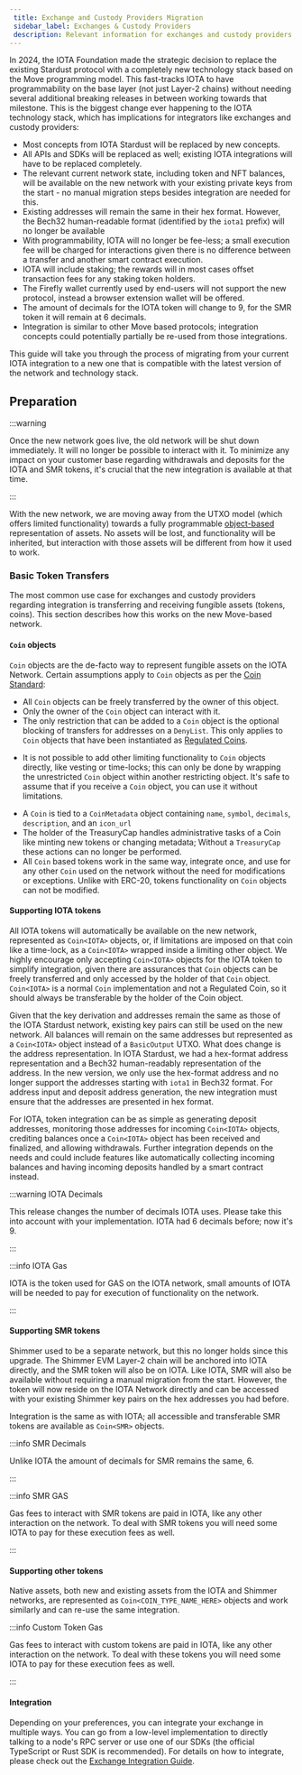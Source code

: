 ```yaml
---
 title: Exchange and Custody Providers Migration
 sidebar_label: Exchanges & Custody Providers
 description: Relevant information for exchanges and custody providers that want to migrate to the new Move based IOTA network.
---
```


In 2024, the IOTA Foundation made the strategic decision to replace the existing Stardust protocol with a completely new technology stack based on the Move programming model. This fast-tracks IOTA to have programmability on the base layer (not just Layer-2 chains) without needing several additional breaking releases in between working towards that milestone. This is the biggest change ever happening to the IOTA technology stack, which has implications for integrators like exchanges and custody providers:

- Most concepts from IOTA Stardust will be replaced by new concepts.
- All APIs and SDKs will be replaced as well; existing IOTA integrations will have to be replaced completely.
- The relevant current network state, including token and NFT balances, will be available on the new network with your existing private keys from the start - no manual migration steps besides integration are needed for this.
- Existing addresses will remain the same in their hex format. However, the Bech32 human-readable format (identified by the `iota1` prefix) will no longer be available 
- With programmability, IOTA will no longer be fee-less; a small execution fee will be charged for interactions given there is no difference between a transfer and another smart contract execution.
- IOTA will include staking; the rewards will in most cases offset transaction fees for any staking token holders.
- The Firefly wallet currently used by end-users will not support the new protocol, instead a browser extension wallet will be offered.
- The amount of decimals for the IOTA token will change to 9, for the SMR token it will remain at 6 decimals.
- Integration is similar to other Move based protocols; integration concepts could potentially partially be re-used from those integrations.

This guide will take you through the process of migrating from your current IOTA integration to a new one that is compatible with the latest version of the network and technology stack.

## Preparation

:::warning  

Once the new network goes live, the old network will be shut down immediately. It will no longer be possible to interact with it. To minimize any impact on your customer base regarding withdrawals and deposits for the IOTA and SMR tokens, it's crucial that the new integration is available at that time.

::: 

With the new network, we are moving away from the UTXO model (which offers limited functionality) towards a fully programmable [object-based](../../concepts/object-model.mdx) representation of assets. No assets will be lost, and functionality will be inherited, but interaction with those assets will be different from how it used to work.

### Basic Token Transfers

The most common use case for exchanges and custody providers regarding integration is transferring and receiving fungible assets (tokens, coins). This section describes how this works on the new Move-based network.

#### `Coin` objects

`Coin` objects are the de-facto way to represent fungible assets on the IOTA Network. Certain assumptions apply to `Coin` objects as per the [Coin Standard](../../standards/coin.mdx):

- All `Coin` objects can be freely transferred by the owner of this object.
- Only the owner of the `Coin` object can interact with it.
- The only restriction that can be added to a `Coin` object is the optional blocking of transfers for addresses on a `DenyList`. This only applies to `Coin` objects that have been instantiated as [Regulated Coins](../../standards/coin.mdx#regulated-coins). 
* It is not possible to add other limiting functionality to `Coin` objects directly, like vesting or time-locks; this can only be done by wrapping the unrestricted `Coin` object within another restricting object. It's safe to assume that if you receive a `Coin` object, you can use it without limitations.
- A `Coin` is tied to a `CoinMetadata` object containing `name`, `symbol`, `decimals`, `description`, and an `icon_url`
- The holder of the TreasuryCap handles administrative tasks of a Coin like minting new tokens or changing metadata; Without a `TreasuryCap` these actions can no longer be performed.
- All `Coin` based tokens work in the same way, integrate once, and use for any other `Coin` used on the network without the need for modifications or exceptions. Unlike with ERC-20, tokens functionality on `Coin` objects can not be modified.

#### Supporting IOTA tokens

All IOTA tokens will automatically be available on the new network, represented as `Coin<IOTA>` objects, or, if limitations are imposed on that coin like a time-lock, as a `Coin<IOTA>` wrapped inside a limiting other object. We highly encourage only accepting `Coin<IOTA>` objects for the IOTA token to simplify integration, given there are assurances that `Coin` objects can be freely transferred and only accessed by the holder of that `Coin` object. `Coin<IOTA>` is a normal `Coin` implementation and not a Regulated Coin, so it should always be transferable by the holder of the Coin object.

Given that the key derivation and addresses remain the same as those of the IOTA Stardust network, existing key pairs can still be used on the new network. All balances will remain on the same addresses but represented as a `Coin<IOTA>` object instead of a `BasicOutput` UTXO. What does change is the address representation. In IOTA Stardust, we had a hex-format address representation and a Bech32 human-readably representation of the address. In the new version, we only use the hex-format address and no longer support the addresses starting with `iota1` in Bech32 format. For address input and deposit address generation, the new integration must ensure that the addresses are presented in hex format.

For IOTA, token integration can be as simple as generating deposit addresses, monitoring those addresses for incoming `Coin<IOTA>` objects, crediting balances once a `Coin<IOTA>` object has been received and finalized, and allowing withdrawals. Further integration depends on the needs and could include features like automatically collecting incoming balances and having incoming deposits handled by a smart contract instead.

:::warning  IOTA Decimals
  
This release changes the number of decimals IOTA uses. Please take this into account with your implementation. IOTA had 6 decimals before; now it's 9. 
  
:::

:::info IOTA Gas
  
IOTA is the token used for GAS on the IOTA network, small amounts of IOTA will be needed to pay for execution of functionality on the network.

:::

#### Supporting SMR tokens

Shimmer used to be a separate network, but this no longer holds since this upgrade. The Shimmer EVM Layer-2 chain will be anchored into IOTA directly, and the SMR token will also be on IOTA. Like IOTA, SMR will also be available without requiring a manual migration from the start. However, the token will now reside on the IOTA Network directly and can be accessed with your existing Shimmer key pairs on the hex addresses you had before. 

Integration is the same as with IOTA; all accessible and transferable SMR tokens are available as `Coin<SMR>` objects. 

:::info SMR Decimals
  
Unlike IOTA the amount of decimals for SMR remains the same, 6.

:::

:::info  SMR GAS
  
Gas fees to interact with SMR tokens are paid in IOTA, like any other interaction on the network. To deal with SMR tokens you will need some IOTA to pay for these execution fees as well.

:::

#### Supporting other tokens

Native assets, both new and existing assets from the IOTA and Shimmer networks, are represented as `Coin<COIN_TYPE_NAME_HERE>` objects and work similarly and can re-use the same integration. 

:::info  Custom Token Gas
  
Gas fees to interact with custom tokens are paid in IOTA, like any other interaction on the network. To deal with these tokens you will need some IOTA to pay for these execution fees as well.

:::

#### Integration

Depending on your preferences, you can integrate your exchange in multiple ways. You can go from a low-level implementation to directly talking to a node's RPC server or use one of our SDKs (the official TypeScript or Rust SDK is recommended). For details on how to integrate, please check out the [Exchange Integration Guide](../operator/exchange-integration.mdx).